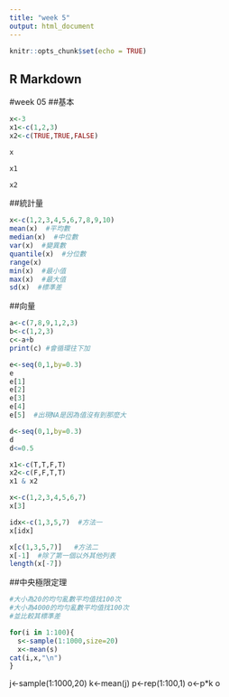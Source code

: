 ```yaml
---
title: "week 5"
output: html_document
---
```


```r
knitr::opts_chunk$set(echo = TRUE)
```

## R Markdown

#week 05
##基本

```r
x<-3
x1<-c(1,2,3)
x2<-c(TRUE,TRUE,FALSE)
```
```r
x
```
```r
x1
```
```r
x2
```

##統計量

```r
x<-c(1,2,3,4,5,6,7,8,9,10)
mean(x)  #平均數
median(x)  #中位數
var(x)  #變異數
quantile(x)  #分位數
range(x)
min(x)  #最小值
max(x)  #最大值
sd(x)  #標準差

```
##向量
```r
a<-c(7,8,9,1,2,3)
b<-c(1,2,3)
c<-a+b
print(c) #會循環往下加
```
```r

e<-seq(0,1,by=0.3)
e
e[1]
e[2]
e[3]
e[4]
e[5]  #出現NA是因為值沒有到那麼大

```

```r
d<-seq(0,1,by=0.3)
d
d<=0.5
```
```r
x1<-c(T,T,F,T)
x2<-c(F,F,T,T)
x1 & x2

```
```r
x<-c(1,2,3,4,5,6,7)
x[3]

idx<-c(1,3,5,7)  #方法一
x[idx]

x[c(1,3,5,7)]   #方法二
x[-1]  #除了第一個以外其他列表
length(x[-7])
```

##中央極限定理
```r
#大小為20的均勻亂數平均值找100次
#大小為4000的均勻亂數平均值找100次
#並比較其標準差

for(i in 1:100){
  s<-sample(1:1000,size=20)
  x<-mean(s)
cat(i,x,"\n")
}

```




 j<-sample(1:1000,20)
  k<-mean(j)
  p<-rep(1:100,1)
  o<-p*k
  o
  





